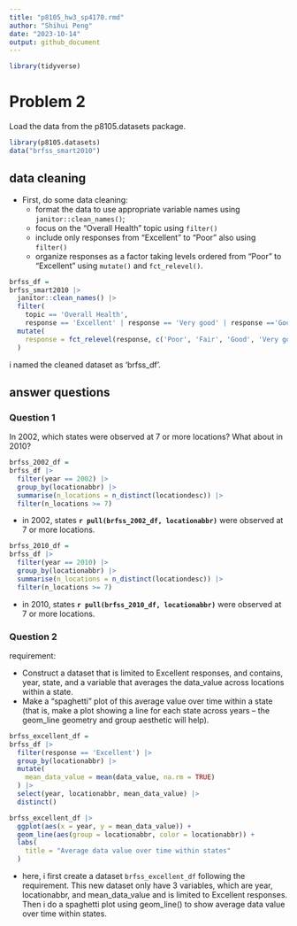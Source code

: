 ```yaml
---
title: "p8105_hw3_sp4170.rmd"
author: "Shihui Peng"
date: "2023-10-14"
output: github_document
---
```

```r
library(tidyverse)
```


# Problem 2

Load the data from the p8105.datasets package.
```r
library(p8105.datasets)
data("brfss_smart2010")
```

## data cleaning

* First, do some data cleaning:
  * format the data to use appropriate variable names using `janitor::clean_names()`;
  * focus on the “Overall Health” topic using `filter()`
  * include only responses from “Excellent” to “Poor” also using `filter()`
  * organize responses as a factor taking levels ordered from “Poor” to “Excellent” using `mutate()` and `fct_relevel()`.
  
```r
brfss_df =
brfss_smart2010 |> 
  janitor::clean_names() |> 
  filter(
    topic == 'Overall Health', 
    response == 'Excellent' | response == 'Very good' | response =='Good' | response == 'Fair' | response == 'Poor') |> 
  mutate(
    response = fct_relevel(response, c('Poor', 'Fair', 'Good', 'Very good', 'Excellent'))
  )
```

i named the cleaned dataset as 'brfss_df'.

## answer questions

### Question 1

In 2002, which states were observed at 7 or more locations? What about in 2010?

```r
brfss_2002_df =
brfss_df |> 
  filter(year == 2002) |> 
  group_by(locationabbr) |> 
  summarise(n_locations = n_distinct(locationdesc)) |> 
  filter(n_locations >= 7)
```

* in 2002, states **`r pull(brfss_2002_df, locationabbr)`** were observed at 7 or more locations.

```r
brfss_2010_df =
brfss_df |> 
  filter(year == 2010) |> 
  group_by(locationabbr) |> 
  summarise(n_locations = n_distinct(locationdesc)) |> 
  filter(n_locations >= 7)
```

* in 2010, states **`r pull(brfss_2010_df, locationabbr)`** were observed at 7 or more locations.

### Question 2

requirement:

* Construct a dataset that is limited to Excellent responses, and contains, year, state, and a variable that averages the data_value across locations within a state. 
* Make a “spaghetti” plot of this average value over time within a state (that is, make a plot showing a line for each state across years – the geom_line geometry and group aesthetic will help).

```r
brfss_excellent_df =
brfss_df |> 
  filter(response == 'Excellent') |> 
  group_by(locationabbr) |> 
  mutate(
    mean_data_value = mean(data_value, na.rm = TRUE)
  ) |> 
  select(year, locationabbr, mean_data_value) |> 
  distinct()

brfss_excellent_df |> 
  ggplot(aes(x = year, y = mean_data_value)) +
  geom_line(aes(group = locationabbr, color = locationabbr)) +
  labs(
    title = "Average data value over time within states"
  )
```

* here, i first create a dataset `brfss_excellent_df` following the requirement. This new dataset only have 3 variables, which are year, locationabbr, and mean_data_value and is limited to Excellent responses. Then i do a spaghetti plot using geom_line() to show average data value over time within states.

